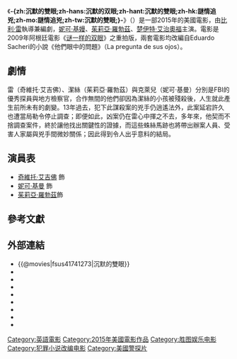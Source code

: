 {{expand|time=2015-12-16T13:08:34+00:00}}
{{unreferenced|time=2015-12-16T13:08:34+00:00}}
{{noteTA
|T=zh-hans:沉默的双眼;zh-hant:沉默的雙眼;zh-hk:謎情追兇 (2015年電影);zh-mo:謎情追兇 (2015年電影);zh-tw:沉默的雙眼;
}}
{{Infobox Film
| name               = -{zh:沉默的雙眼;zh-hans:沉默的双眼;zh-hant:沉默的雙眼;zh-hk:謎情追兇;zh-mo:謎情追兇;zh-tw:沉默的雙眼;}-
| original_name      = {{lang|en|Secret in Their Eyes}}
| image              = Secret in Their Eyes poster.jpg
| caption            = 電影海報
| director           = [[比利·雷|比利·雷]]
| producer           = {{lang|en|Mark Johnson}}<br/>{{lang|en|Matt Jackson}}
| writer             = 比利·雷
| starring           = [[奇維托·艾吉佛|楚伊特·艾治奧福]]<br/>[[妮可·基嫚|妮可·基嫚]]<br/>[[茱莉亞·羅勃茲|茱莉亞·羅勃茲]]
| music              = {{lang|en|Emilio Kauderer}}
| cinematography     = {{lang|la|Danny Moder}}
| editing            = {{lang|en|Jim Page}}
| studio             = {{Plainlist|
* Gran Via Productions
* [[IM_Global|IM Global]]
* Route One
* Site Productions
* Union Investment Partners
* Willies Movies AIE
* [[STXfilms|STXfilms]]
}}
| distributor        = STXfilms
| released           = {{film date|2015|11|20|美國}}
| runtime            = 111分鐘<ref>{{cite web | url=http://www.bbfc.co.uk/releases/secret-their-eyes-film | title=''SECRET IN THEIR EYES'' (15) | work=[[British_Board_of_Film_Classification|British Board of Film Classification]] | date=2016-02-05 | accessdate=2016-02-05 | archive-date=2016-10-26 | archive-url=https://web.archive.org/web/20161026215225/http://bbfc.co.uk/releases/secret-their-eyes-film | dead-url=no }}</ref>
| country            = {{美國電影產地}}
| language           = [[英語|英語]]
| budget             = 1950萬美元<ref name="budget">{{cite web|last1=D'Alessandro|first1=Anthony|title=‘Mockingjay – Part 2’ Flying To $104M-$110M, Lowest In ‘Hunger Games’ Series But Still Great Business|url=http://deadline.com/2015/11/hunger-games-mockingjay-part-2-weekend-box-office-the-night-before-the-secret-in-their-eyes-1201631411/|website=Deadline Hollywood|accessdate=2015-11-20|archive-date=2015-11-21|archive-url=https://web.archive.org/web/20151121143246/http://deadline.com/2015/11/hunger-games-mockingjay-part-2-weekend-box-office-the-night-before-the-secret-in-their-eyes-1201631411/|dead-url=no}}</ref>
| gross              = 3490萬美元<ref name="BOM">{{cite web |url=http://www.boxofficemojo.com/movies/?id=secretintheireyes2015.htm |title=Secret in Their Eyes (2015) |website=Box Office Mojo |accessdate=2016-03-29 |archive-date=2016-03-25 |archive-url=https://web.archive.org/web/20160325110309/http://www.boxofficemojo.com/movies/?id=secretintheireyes2015.htm |dead-url=no }}</ref>
| cn_name            = 
| hk_name            = 謎情追兇
| tw_name            = 沉默的雙眼
}}
《'''-{zh:沉默的雙眼;zh-hans:沉默的双眼;zh-hant:沉默的雙眼;zh-hk:謎情追兇;zh-mo:謎情追兇;zh-tw:沉默的雙眼;}-'''》（{{lang-en|'''Secret in Their Eyes'''}}）是一部2015年的美國電影，由[[比利·雷|比利·雷]]執導兼編劇，[[妮可·基嫚|妮可·基嫚]]、[[茱莉亞·羅勃茲|茱莉亞·羅勃茲]]、[[奇維托·艾吉佛|楚伊特·艾治奧福]]主演。電影是2009年阿根廷電影《[[谜一样的双眼|谜一样的双眼]]》之重拍版，兩套電影均改編自Eduardo Sacheri的小說《他們眼中的問題》（La pregunta de sus ojos）。

== 劇情 ==
雷（奇維托·艾吉佛）、潔絲（茱莉亞·羅勃茲）與克萊兒（妮可·基曼）分別是FBI的優秀探員與地方檢察官，合作無間的他們卻因為潔絲的小孩被殘殺後，人生就此產生前所未有的劇變。13年過去，犯下此謀殺案的兇手仍逍遙法外，此案延宕許久也遭當局勒令停止調查；即便如此，凶案仍在雷心中揮之不去，多年來，他契而不捨調查案件，終於讓他找出關鍵性的證據，而這些蛛絲馬跡也將帶出辦案人員、受害人家屬與兇手間微妙關係；因此得到令人出乎意料的結局。

== 演員表 ==
*[[奇維托·艾吉佛|奇維托·艾吉佛]] 飾 {{lang|en|Raymond "Ray" Kasten}}
*[[妮可·基曼|妮可·基曼]] 飾 {{lang|en|Claire Sloan}}
*[[茱莉亞·羅勃茲|茱莉亞·羅勃茲]]飾 {{lang|en|Jessica "Jess" Cobb}}

== 參考文獻 ==
{{Reflist|30em}}

== 外部連結 ==
*{{@movies|fsus41741273|沉默的雙眼}}
*{{douban|title=谜一样的双眼}}
*{{Mtime|212435|谜一样的双眼}}
*{{Amg movie|626261|-{zh:沉默的雙眼;zh-hans:沉默的双眼;zh-hant:沉默的雙眼;zh-hk:謎情追兇;zh-mo:謎情追兇;zh-tw:沉默的雙眼;}-}}
*{{rotten-tomatoes|secret_in_their_eyes_2015|-{zh:沉默的雙眼;zh-hans:沉默的双眼;zh-hant:沉默的雙眼;zh-hk:謎情追兇;zh-mo:謎情追兇;zh-tw:沉默的雙眼;}-}}
*{{mojo title|secretintheireyes2015|-{zh:沉默的雙眼;zh-hans:沉默的双眼;zh-hant:沉默的雙眼;zh-hk:謎情追兇;zh-mo:謎情追兇;zh-tw:沉默的雙眼;}-}}
*{{Tcmdb title|2047543|-{zh:沉默的雙眼;zh-hans:沉默的双眼;zh-hant:沉默的雙眼;zh-hk:謎情追兇;zh-mo:謎情追兇;zh-tw:沉默的雙眼;}-}}
*{{metacritic film|secret-in-their-eyes|-{zh:沉默的雙眼;zh-hans:沉默的双眼;zh-hant:沉默的雙眼;zh-hk:謎情追兇;zh-mo:謎情追兇;zh-tw:沉默的雙眼;}-}}
*{{imdb title|1741273|-{zh:沉默的雙眼;zh-hans:沉默的双眼;zh-hant:沉默的雙眼;zh-hk:謎情追兇;zh-mo:謎情追兇;zh-tw:沉默的雙眼;}-}}

{{DEFAULTSORT:Secret in Their Eyes}}
[[Category:英語電影|Category:英語電影]]
[[Category:2015年美國電影作品|Category:2015年美國電影作品]]
[[Category:胜图娱乐电影|Category:胜图娱乐电影]]
[[Category:犯罪小说改编电影|Category:犯罪小说改编电影]]
[[Category:美國警探片|Category:美國警探片]]